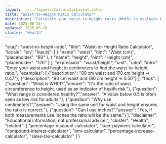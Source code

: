 ```yaml
---
layout: ../../layouts/CalculatorLayout.astro
title: "Waist-to-Height Ratio Calculator"
description: "Calculate your waist-to-height ratio (WHtR) to evaluate body fat distribution."
date: 2025-08-26
updated: 2025-08-26
cluster: "Health"
---
```


  "slug": "waist-to-height-ratio",
  "title": "Waist-to-Height Ratio Calculator",
  "locale": "en",
  "inputs": [
    {
      "name": "waist",
      "hint": "Waist (cm)",
      "placeholder": "80"
    },
    {
      "name": "height",
      "hint": "Height (cm)",
      "placeholder": "170"
    }
  ],
  "expression": "waist/height",
  "unit": "ratio",
  "intro": "Enter your waist and height in centimeters to find the waist-to-height ratio.",
  "examples": [
    {"description": "80 cm waist and 170 cm height ⇒ 0.47"},
    {"description": "90 cm waist and 180 cm height ⇒ 0.50"}
  ],
  "faqs": [
    {"question": "What is WHtR?","answer": "It's the ratio of waist circumference to height, used as an indicator of health risk."},
    {"question": "What range is considered healthy?","answer": "A value below 0.5 is often seen as low risk for adults."},
    {"question": "Why use centimeters?","answer": "Using the same unit for waist and height ensures the ratio is correct."},
    {"question": "Can I use inches?","answer": "Yes, if both measurements use inches the ratio will be the same."}
  ],
  "disclaimer": "Educational information, not professional advice.",
  "cluster": "Health",
  "related": [
    "percentage-discount-calculator",
    "loan-payment-calculator",
    "compound-interest-calculator",
    "bmi-calculator",
    "percentage-increase-calculator",
    "sales-tax-calculator"
  ]
}

<Calculator schema={schema} />
